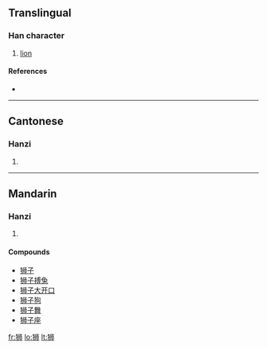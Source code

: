 {{also|獅}}
==Translingual==

===Han character===
{{Han char|rn=94|rad=犬|as=06|sn=9|four=|canj=大竹中中月 (KHLLB)}}

# [[lion]]

====References====
* {{Han ref|kx=0711.101|hdz=21344.020|uh=72EE|ud=29422}}

----

==Cantonese==

===Hanzi===
{{yue-hanzi|jyut=|y=si1}}

# {{defn|Cantonese}}

----

==Mandarin==

===Hanzi===
{{cmn-hanzi|tra=獅|pin=[[shī]] ([[shi1]])|wg=shih<sup>1</sup>}}

# {{defn|Mandarin}}

====Compounds====
* [[狮子]]
* [[狮子搏兔]]
* [[狮子大开口]]
* [[狮子狗]]
* [[狮子舞]]
* [[狮子座]]

[[fr:狮]]
[[lo:狮]]
[[lt:狮]]